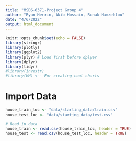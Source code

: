 ```yaml
---
title: "MSDS-6371-Project Group 4"
author: "Ryan Herrin, Akib Hossain, Ronak Hamzehlou"
date: "4/6/2022"
output: html_document
---
```


```r
knitr::opts_chunk$set(echo = FALSE)
library(stringr)
library(plotly)
library(ggplot2)
library(plyr) # Load first before dplyer 
library(dplyr)
library(tidyr)
#library(investr)
#library(HH) <-- For creating cool charts
```

# Import Data
```r
house_train_loc <- "data/starting_data/train.csv"
house_test_loc <- "data/starting_data/test.csv"

# Read in data 
house_train <- read.csv(house_train_loc, header = TRUE)
house_test <- read.csv(house_test_loc, header = TRUE)
```

# 
















